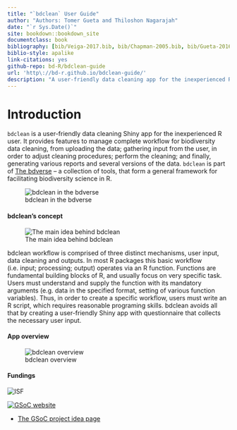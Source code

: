 ```yaml
--- 
title: "`bdclean` User Guide"
author: "Authors: Tomer Gueta and Thiloshon Nagarajah"
date: "`r Sys.Date()`"
site: bookdown::bookdown_site
documentclass: book
bibliography: [bib/Veiga-2017.bib, bib/Chapman-2005.bib, bib/Gueta-2016.bib]
biblio-style: apalike
link-citations: yes
github-repo: bd-R/bdclean-guide
url: 'http\://bd-r.github.io/bdclean-guide/'
description: "A user-friendly data cleaning app for the inexperienced R user"
---
```


# Introduction {-}

`bdclean` is a user-friendly data cleaning Shiny app for the inexperienced R user. It provides features to manage complete workflow for biodiversity data cleaning, from uploading the data; gathering input from the user, in order to adjust cleaning procedures; perform the cleaning; and finally, generating various reports and several versions of the data.
`bdclean` is part of [The bdverse](https://bd-r.github.io/The-bdverse/index.html){target="_blank"} -- a collection of tools, that form a general framework for facilitating biodiversity science in R.

![bdclean in the bdverse](img/bdclean_bdverse.png "bdclean-bdverse")

#### bdclean's concept {-}

![The main idea behind bdclean](img/bdclean_overview.png "bdclean-overview")


bdclean workflow is comprised of three distinct mechanisms, user input, data cleaning and outputs. In most R packages this basic workflow (i.e. input; processing; output) operates via an R function. Functions are fundamental building blocks of R, and usually focus on very specific task. Users must understand and supply the function with its mandatory arguments (e.g. data in the specified format, setting of various function variables). Thus, in order to create a specific workflow, users must write an R script, which requires reasonable programing skills. bdclean avoids all that by creating a user-friendly Shiny app with questionnaire that collects the necessary user input.

#### App overview{-}

![bdclean overview](img/bdclean_app_overview.png "bdclean-overview")

#### Fundings {-}

![](img/ISF.png "ISF")

[![](img/GSoC.png "GSoC website")](https://summerofcode.withgoogle.com/ target="_blank") 

* [The GSoC project idea page](https://github.com/rstats-gsoc/gsoc2018/wiki/bdclean%3A-User-friendly-biodiversity-data-cleaning-pipeline target="_blank")

